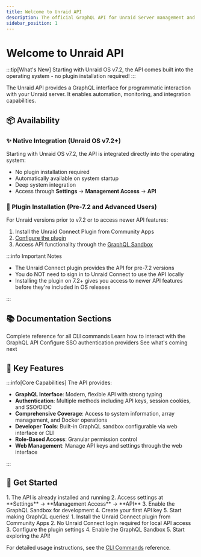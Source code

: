 ```yaml
---
title: Welcome to Unraid API
description: The official GraphQL API for Unraid Server management and automation
sidebar_position: 1
---
```


# Welcome to Unraid API

:::tip\[What's New]
Starting with Unraid OS v7.2, the API comes built into the operating system - no plugin installation required!
:::

The Unraid API provides a GraphQL interface for programmatic interaction with your Unraid server. It enables automation, monitoring, and integration capabilities.

## 📦 Availability

### ✨ Native Integration (Unraid OS v7.2+)

Starting with Unraid OS v7.2, the API is integrated directly into the operating system:

- No plugin installation required
- Automatically available on system startup
- Deep system integration
- Access through **Settings** → **Management Access** → **API**

### 🔌 Plugin Installation (Pre-7.2 and Advanced Users)

For Unraid versions prior to v7.2 or to access newer API features:

1. Install the Unraid Connect Plugin from Community Apps
2. [Configure the plugin](./how-to-use-the-api.mdx#enabling-the-graphql-sandbox)
3. Access API functionality through the [GraphQL Sandbox](./how-to-use-the-api.mdx)

:::info Important Notes

- The Unraid Connect plugin provides the API for pre-7.2 versions
- You do NOT need to sign in to Unraid Connect to use the API locally
- Installing the plugin on 7.2+ gives you access to newer API features before they're included in OS releases

:::

## 📚 Documentation Sections

<cards>
  <card title="CLI Commands" icon="terminal" href="./cli">
    Complete reference for all CLI commands
  </card>

  <card title="Using the API" icon="code" href="./how-to-use-the-api">
    Learn how to interact with the GraphQL API
  </card>

  <card title="OIDC Setup" icon="shield" href="./oidc-provider-setup">
    Configure SSO authentication providers
  </card>

  <card title="Upcoming Features" icon="rocket" href="./upcoming-features">
    See what's coming next
  </card>
</cards>

## 🌟 Key Features

:::info\[Core Capabilities]
The API provides:

- **GraphQL Interface**: Modern, flexible API with strong typing
- **Authentication**: Multiple methods including API keys, session cookies, and SSO/OIDC
- **Comprehensive Coverage**: Access to system information, array management, and Docker operations
- **Developer Tools**: Built-in GraphQL sandbox configurable via web interface or CLI
- **Role-Based Access**: Granular permission control
- **Web Management**: Manage API keys and settings through the web interface

:::

## 🚀 Get Started

<tabs>
  <tabItem value="v72" label="Unraid OS v7.2+" default>
    1. The API is already installed and running
    2. Access settings at **Settings** → **Management Access** → **API**
    3. Enable the GraphQL Sandbox for development
    4. Create your first API key
    5. Start making GraphQL queries!
  </tabItem>

  <tabItem value="older" label="Pre-7.2 Versions">
    1. Install the Unraid Connect plugin from Community Apps
    2. No Unraid Connect login required for local API access
    3. Configure the plugin settings
    4. Enable the GraphQL Sandbox
    5. Start exploring the API!
  </tabItem>
</tabs>

For detailed usage instructions, see the [CLI Commands](./cli) reference.
